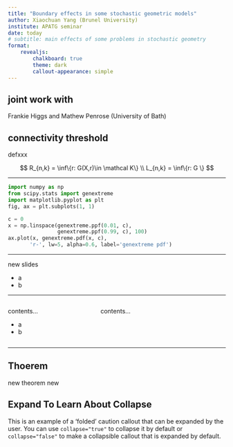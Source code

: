 ```yaml
---
title: "Boundary effects in some stochastic geometric models"
author: Xiaochuan Yang (Brunel University)
institute: APATG seminar
date: today
# subtitle: main effects of some problems in stochastic geometry
format: 
    revealjs:
        chalkboard: true
        theme: dark
        callout-appearance: simple
---
```


##  {.center}
:::{.callout-important}
## joint work with
Frankie Higgs and Mathew Penrose (University of Bath)
:::

## connectivity threshold 

defxxx

$$
R_{n,k} = \inf\{r: G(X,r)\in \mathcal K\} \\
L_{n,k} = \inf\{r: G \}
$$

---

```python
import numpy as np
from scipy.stats import genextreme
import matplotlib.pyplot as plt
fig, ax = plt.subplots(1, 1)

c = 0
x = np.linspace(genextreme.ppf(0.01, c),
                genextreme.ppf(0.99, c), 100)
ax.plot(x, genextreme.pdf(x, c),
       'r-', lw=5, alpha=0.6, label='genextreme pdf')
```

---

new slides


:::{.incremental}
- a
- b
:::


---

:::: {.columns}

::: {.column width="40%"}
contents...


:::{.incremental}
- a
- b
:::

:::

::: {.column width="60%"}
contents...
:::

::::


---

:::{.callout-tip}
## Thoerem
new theorem
new
:::


::: {.callout-caution collapse="true"}
## Expand To Learn About Collapse

This is an example of a 'folded' caution callout that can be expanded by the user. You can use `collapse="true"` to collapse it by default or `collapse="false"` to make a collapsible callout that is expanded by default.
:::